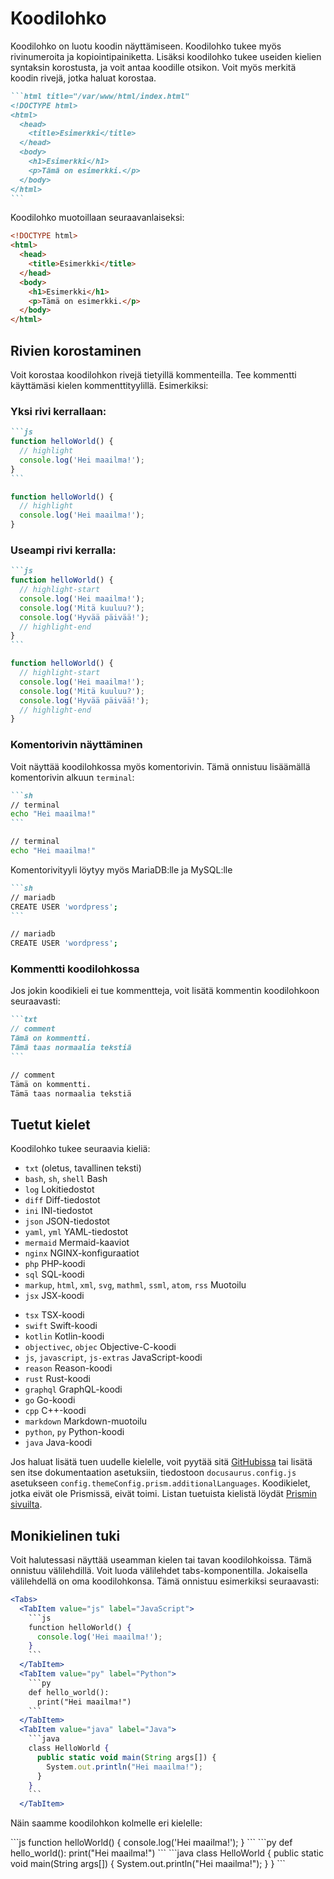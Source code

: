 # Koodilohko

Koodilohko on luotu koodin näyttämiseen. Koodilohko tukee myös rivinumeroita ja kopiointipainiketta. Lisäksi koodilohko tukee useiden kielien syntaksin korostusta, ja voit antaa koodille otsikon. Voit myös merkitä koodin rivejä, jotka haluat korostaa.

````markdown
```html title="/var/www/html/index.html"
<!DOCTYPE html>
<html>
  <head>
    <title>Esimerkki</title>
  </head>
  <body>
    <h1>Esimerkki</h1>
    <p>Tämä on esimerkki.</p>
  </body>
</html>
```
````

Koodilohko muotoillaan seuraavanlaiseksi:

```html title="/var/www/html/index.html"
<!DOCTYPE html>
<html>
  <head>
    <title>Esimerkki</title>
  </head>
  <body>
    <h1>Esimerkki</h1>
    <p>Tämä on esimerkki.</p>
  </body>
</html>
```

## Rivien korostaminen

Voit korostaa koodilohkon rivejä tietyillä kommenteilla. Tee kommentti käyttämäsi kielen kommenttityylillä. Esimerkiksi:

### Yksi rivi kerrallaan:

````markdown
```js
function helloWorld() {
  // highlight
  console.log('Hei maailma!');
}
```
````

```js
function helloWorld() {
  // highlight
  console.log('Hei maailma!');
}
```

### Useampi rivi kerralla:

````markdown
```js
function helloWorld() {
  // highlight-start
  console.log('Hei maailma!');
  console.log('Mitä kuuluu?');
  console.log('Hyvää päivää!');
  // highlight-end
}
```
````

```js
function helloWorld() {
  // highlight-start
  console.log('Hei maailma!');
  console.log('Mitä kuuluu?');
  console.log('Hyvää päivää!');
  // highlight-end
}
```

### Komentorivin näyttäminen

Voit näyttää koodilohkossa myös komentorivin. Tämä onnistuu lisäämällä komentorivin alkuun `terminal`:

````markdown
```sh
// terminal
echo "Hei maailma!"
```
````

```sh
// terminal
echo "Hei maailma!"
```

Komentorivityyli löytyy myös MariaDB:lle ja MySQL:lle

````markdown
```sh
// mariadb
CREATE USER 'wordpress';
```
````

```sh
// mariadb
CREATE USER 'wordpress';
```

### Kommentti koodilohkossa

Jos jokin koodikieli ei tue kommentteja, voit lisätä kommentin koodilohkoon seuraavasti:

````markdown
```txt
// comment
Tämä on kommentti.
Tämä taas normaalia tekstiä
```
````

```txt
// comment
Tämä on kommentti.
Tämä taas normaalia tekstiä
```


## Tuetut kielet

Koodilohko tukee seuraavia kieliä:

<div className="grid md:grid-cols-2">
<div>

- `txt` (oletus, tavallinen teksti)
- `bash`, `sh`, `shell` Bash
- `log` Lokitiedostot
- `diff` Diff-tiedostot
- `ini` INI-tiedostot
- `json` JSON-tiedostot
- `yaml`, `yml` YAML-tiedostot
- `mermaid` Mermaid-kaaviot
- `nginx` NGINX-konfiguraatiot
- `php` PHP-koodi
- `sql` SQL-koodi
- `markup`, `html`, `xml`, `svg`, `mathml`, `ssml`, `atom`, `rss` Muotoilu
- `jsx` JSX-koodi

</div>
<div>

- `tsx` TSX-koodi
- `swift` Swift-koodi
- `kotlin` Kotlin-koodi
- `objectivec`, `objec` Objective-C-koodi
- `js`, `javascript`, `js-extras` JavaScript-koodi
- `reason` Reason-koodi
- `rust` Rust-koodi
- `graphql` GraphQL-koodi
- `go` Go-koodi
- `cpp` C++-koodi
- `markdown` Markdown-muotoilu
- `python`, `py` Python-koodi
- `java` Java-koodi

</div>
</div>

Jos haluat lisätä tuen uudelle kielelle, voit pyytää sitä [GitHubissa](https://github.com/bittivirta/docs/issues) tai lisätä sen itse dokumentaation asetuksiin, tiedostoon `docusaurus.config.js` asetukseen `config.themeConfig.prism.additionalLanguages`. Koodikielet, jotka eivät ole Prismissä, eivät toimi. Listan tuetuista kielistä löydät [Prismin sivuilta](https://prismjs.com/#supported-languages).

## Monikielinen tuki

Voit halutessasi näyttää useamman kielen tai tavan koodilohkoissa. Tämä onnistuu välilehdillä. Voit luoda välilehdet tabs-komponentilla. Jokaisella välilehdellä on oma koodilohkonsa. Tämä onnistuu esimerkiksi seuraavasti:

````jsx
<Tabs>
  <TabItem value="js" label="JavaScript">
    ```js
    function helloWorld() {
      console.log('Hei maailma!');
    }
    ```
  </TabItem>
  <TabItem value="py" label="Python">
    ```py
    def hello_world():
      print("Hei maailma!")
    ```
  </TabItem>
  <TabItem value="java" label="Java">
    ```java
    class HelloWorld {
      public static void main(String args[]) {
        System.out.println("Hei maailma!");
      }
    }
    ```
  </TabItem>
````

Näin saamme koodilohkon kolmelle eri kielelle:

<Tabs>
  <TabItem value="js" label="JavaScript">
    ```js
    function helloWorld() {
      console.log('Hei maailma!');
    }
    ```
  </TabItem>
  <TabItem value="py" label="Python">
    ```py
    def hello_world():
      print("Hei maailma!")
    ```
  </TabItem>
  <TabItem value="java" label="Java">
    ```java
    class HelloWorld {
      public static void main(String args[]) {
        System.out.println("Hei maailma!");
      }
    }
    ```
  </TabItem>
</Tabs>
